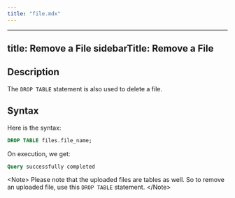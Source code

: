 ```yaml
---
title: "file.mdx"
---
```


---
title: Remove a File
sidebarTitle: Remove a File
---

## Description

The `DROP TABLE` statement is also used to delete a file.

## Syntax

Here is the syntax:

```sql
DROP TABLE files.file_name;
```

On execution, we get:

```sql
Query successfully completed
```

&lt;Note&gt;
Please note that the uploaded files are tables as well. So to remove an uploaded file, use this `DROP TABLE` statement.
&lt;/Note&gt;
